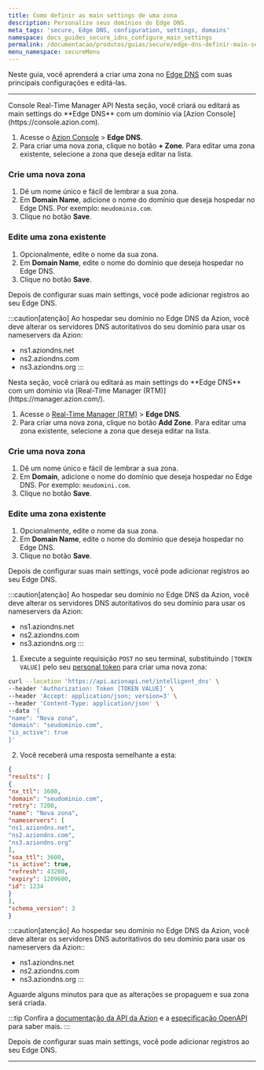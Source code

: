 ```yaml
---
title: Como definir as main settings de uma zona
description: Personalize seus domínios do Edge DNS.
meta_tags: 'secure, Edge DNS, configuration, settings, domains'
namespace: docs_guides_secure_idns_configure_main_settings
permalink: /documentacao/produtos/guias/secure/edge-dns-definir-main-settings/
menu_namespace: secureMenu
---
```



<InterfaceNote />

Neste guia, você aprenderá a criar uma zona no [Edge DNS](/pt-br/documentacao/produtos/secure/edge-dns/) com suas principais configurações e editá-las.

---
<Tabs client:visible>
    <Fragment slot="tab.console">Console</Fragment>
    <Fragment slot="tab.rtm">Real-Time Manager</Fragment>
    <Fragment slot="tab.api">API</Fragment>

<Fragment slot="panel.console">
Nesta seção, você criará ou editará as main settings do **Edge DNS** com um domínio via [Azion Console](https://console.azion.com).

1. Acesse o [Azion Console](/pt-br/documentacao/produtos/guias/como-acessar-o-azion-console/) > **Edge DNS**.
2. Para criar uma nova zona, clique no botão **+ Zone**. Para editar uma zona existente, selecione a zona que deseja editar na lista.

### Crie uma nova zona

1. Dê um nome único e fácil de lembrar a sua zona.
2. Em **Domain Name**, adicione o nome do domínio que deseja hospedar no Edge DNS. Por exemplo: `meudominio.com`.
3. Clique no botão **Save**.

### Edite uma zona existente

1. Opcionalmente, edite o nome da sua zona.
2. Em **Domain Name**, edite o nome do domínio que deseja hospedar no Edge DNS.
3. Clique no botão **Save**.

Depois de configurar suas main settings, você pode adicionar registros ao seu Edge DNS.

:::caution[atenção]
Ao hospedar seu domínio no Edge DNS da Azion, você deve alterar os servidores DNS autoritativos do seu domínio para usar os nameservers da Azion:

- ns1.aziondns.net
- ns2.aziondns.com
- ns3.aziondns.org
:::

<LinkButton link="/pt-br/documentacao/produtos/guias/secure/adicionar-registros/" label="consulte o guia de adicionar registros" severity="secondary" />
</Fragment>

<Fragment slot="panel.rtm">
Nesta seção, você criará ou editará as main settings do **Edge DNS** com um domínio via [Real-Time Manager (RTM)](https://manager.azion.com/).

1. Acesse o [Real-Time Manager (RTM)](https://manager.azion.com/) > **Edge DNS**.
2. Para criar uma nova zona, clique no botão **Add Zone**. Para editar uma zona existente, selecione a zona que deseja editar na lista.

### Crie uma nova zona

1. Dê um nome único e fácil de lembrar a sua zona.
2. Em **Domain**, adicione o nome do domínio que deseja hospedar no Edge DNS. Por exemplo: `meudomini.com`.
3. Clique no botão **Save**.

### Edite uma zona existente

1. Opcionalmente, edite o nome da sua zona.
2. Em **Domain Name**, edite o nome do domínio que deseja hospedar no Edge DNS.
3. Clique no botão **Save**.

Depois de configurar suas main settings, você pode adicionar registros ao seu Edge DNS.

:::caution[atenção]
Ao hospedar seu domínio no Edge DNS da Azion, você deve alterar os servidores DNS autoritativos do seu domínio para usar os nameservers da Azion:

- ns1.aziondns.net
- ns2.aziondns.com
- ns3.aziondns.org
:::

<LinkButton link="/pt-br/documentacao/produtos/guias/secure/adicionar-registros/" label="consulte o guia de adicionar registros" severity="secondary" />
</Fragment>

<Fragment slot="panel.api">

1. Execute a seguinte requisição `POST` no seu terminal, substituindo `[TOKEN VALUE]` pelo seu [personal token](/pt-br/documentacao/produtos/guias/personal-tokens/) para criar uma nova zona:

```bash
curl --location 'https://api.azionapi.net/intelligent_dns' \
--header 'Authorization: Token [TOKEN VALUE]' \
--header 'Accept: application/json; version=3' \
--header 'Content-Type: application/json' \
--data '{
"name": "Nova zona",
"domain": "seudominio.com",
"is_active": true
}'
```

2. Você receberá uma resposta semelhante a esta:

```json 
{
"results": [
{
"nx_ttl": 3600,
"domain": "seudominio.com",
"retry": 7200,
"name": "Nova zona",
"nameservers": [
"ns1.aziondns.net",
"ns2.aziondns.com",
"ns3.aziondns.org"
],
"soa_ttl": 3600,
"is_active": true,
"refresh": 43200,
"expiry": 1209600,
"id": 1234
}
],
"schema_version": 3
}
```

:::caution[atenção]
Ao hospedar seu domínio no Edge DNS da Azion, você deve alterar os servidores DNS autoritativos do seu domínio para usar os nameservers da Azion::

- ns1.aziondns.net
- ns2.aziondns.com
- ns3.aziondns.org
:::

Aguarde alguns minutos para que as alterações se propaguem e sua zona será criada.

:::tip
Confira a [documentação da API da Azion](https://api.azion.com/) e a [especificação OpenAPI](https://github.com/aziontech/azionapi-openapi/) para saber mais.
::: 

Depois de configurar suas main settings, você pode adicionar registros ao seu Edge DNS.

<LinkButton link="/pt-br/documentacao/produtos/guias/secure/adicionar-registros/" label="consulte o guia de adicionar registros" severity="secondary" />
</Fragment>

</Tabs>

---

